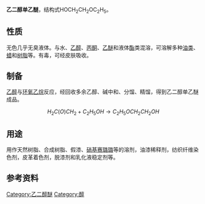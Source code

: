 {{chembox
|   Reference = <ref name="GESTIS">{{GESTIS|ZVG=12880|CAS=110-80-5|Datum=05.01.2008}}</ref>
|   Name = 2-乙氧基乙醇
|   ImageFile = 2-Ethoxyethanol.svg 
<!-- | ImageSize = 150px -->
|   ImageName = 乙二醇单乙醚
|   IUPACName = 2-Ethoxyethanol
|   OtherNames = 乙二醇单乙醚<br />羟乙基乙基醚<br />（乙基）溶纤剂
|Section1={{Chembox Identifiers
| DrugBank_Ref = {{drugbankcite|correct|drugbank}}
| DrugBank = DB02249
| ChEBI_Ref = {{ebicite|changed|EBI}}
| ChEBI = 46788
| KEGG_Ref = {{keggcite|correct|kegg}}
| KEGG = C14687
| PubChem = 
| ChemSpiderID_Ref = {{chemspidercite|changed|chemspider}}
| ChemSpiderID = 13836591
| SMILES = CCOCCO
| InChI = 1/C4H10O2/c1-2-6-4-3-5/h5H,2-4H2,1H3
| InChIKey = ZNQVEEAIQZEUHB-UHFFFAOYAD
| StdInChI_Ref = {{stdinchicite|changed|chemspider}}
| StdInChI = 1S/C4H10O2/c1-2-6-4-3-5/h5H,2-4H2,1H3
| StdInChIKey_Ref = {{stdinchicite|changed|chemspider}}
| StdInChIKey = ZNQVEEAIQZEUHB-UHFFFAOYSA-N
| ChEMBL_Ref = {{ebicite|changed|EBI}}
| ChEMBL = 119596
| UNII_Ref = {{fdacite|correct|FDA}}
| UNII = IDK7C2HS09
| CASNo_Ref = {{cascite|correct|CAS}}
| CASNo = 110-80-5
| RTECS = KK8050000
  }}
|Section2 = {{Chembox Properties
|   C=4|H=10|O=2 
|   Appearance = 无色液体
|   Density = 0.93 g/cm<sup>3</sup>
|   MeltingPt = -100 °C
|   BoilingPt = 135 °C
|   VaporPressure = 5.1 hPa (20 °C)
|   Solubility = 混溶
|   SolOther = 与[[乙醇|乙醇]]、[[醚|醚]]、[[丙酮|丙酮]]、[[乙酸乙酯|乙酸乙酯]]混溶
|   RefractIndex = 1.4060 (20 °C)<ref name="zghg">中国化工产品大全 上卷，Da108 乙二醇单乙醚，页499</ref>
  }}
| Section7 = {{Chembox Hazards
|   EUClass = 有毒（'''T'''）
|   NFPA-H = 2
|   NFPA-R = 2
|   NFPA-F = 2
|   RPhrases = {{R10}},{{R20/21/22}},{{R60}},{{R61}}
|   SPhrases = {{S45}},{{S53}}
|   FlashPt = 49 °C (开杯)<ref name="zghg" />
|   LD50 = 3 g/kg (大鼠经口)<ref name="zghg" />}}
}}

'''乙二醇单乙醚'''，结构式HOCH<sub>2</sub>CH<sub>2</sub>OC<sub>2</sub>H<sub>5</sub>。

==性质==
无色几乎无臭液体。与水、[[乙醇|乙醇]]、[[丙酮|丙酮]]、[[乙醚|乙醚]]和液体[[酯|酯]]类混溶，可溶解多种[[油类|油类]]、[[蜡|蜡]]和[[树脂|树脂]]等。有毒，可经皮肤吸收。

==制备==
[[乙醇|乙醇]]与[[环氧乙烷|环氧乙烷]]反应，经回收多余乙醇、碱中和、分馏、精馏，得到乙二醇单乙醚成品。
:<math>\ H_2C(O)CH_2+C_2H_5OH\rightarrow C_2H_5OCH_2CH_2OH</math>

==用途==
用作天然树脂、合成树脂、假漆、[[硝基赛璐璐|硝基赛璐璐]]等的溶剂，油漆稀释剂，纺织纤维染色剂，皮革着色剂，脱漆剂和乳化液稳定剂等。

==参考资料==
{{reflist}}

[[Category:乙二醇醚|Category:乙二醇醚]]
[[Category:醇|Category:醇]]